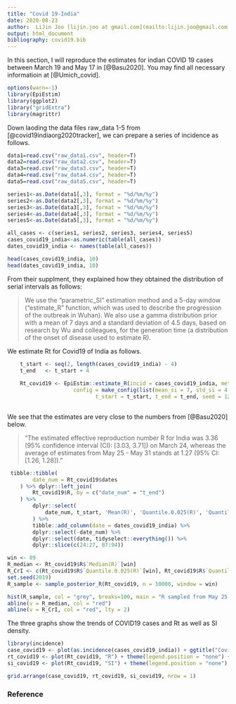 ```yaml
---
title: "Covid 19-India"
date: 2020-08-23
author:  LiJin Joo [lijin.joo at gmail.com](mailto:lijin.joo@gmail.com) 
output: html_document
bibliography: covid19.bib
---
```


In this section, I will reproduce the estimates for indian COVID 19 cases between March 19 and May 17 in [@Basu2020]. You may find all necessary informatioin at [@Umich_covid]. 

```r
options(warn=-1)
library(EpiEstim)
library(ggplot2)
library("gridExtra")
library(magrittr)
```

Down laoding the data files raw_data 1-5 from [@covid19indiaorg2020tracker], we can prepare a series of incidence as follows.
```r
data1=read.csv("raw_data1.csv", header=T)
data2=read.csv("raw_data2.csv", header=T)
data3=read.csv("raw_data3.csv", header=T)
data4=read.csv("raw_data4.csv", header=T)
data5=read.csv("raw_data5.csv", header=T)

series1<-as.Date(data1[,3], format = "%d/%m/%y")
series2<-as.Date(data2[,3], format = "%d/%m/%y")
series3<-as.Date(data3[,3], format = "%d/%m/%y")
series4<-as.Date(data4[,3], format = "%d/%m/%y")
series5<-as.Date(data5[,3], format = "%d/%m/%y")

all_cases <- c(series1, series2, series3, series4, series5)
cases_covid19_india<-as.numeric(table(all_cases))
dates_covid19_india <- names(table(all_cases))

head(cases_covid19_india, 10)
head(dates_covid19_india, 10)


```

From their supplment, they explained how they obtained the distribution of serial intervals as follows: 

> We use the “parametric_SI” estimation method and a 5-day window (“estimate_R” function, which was used to
> describe the progression of the outbreak in Wuhan). We also use a gamma distribution prior with a mean of 7 
> days and a standard deviation of 4.5 days, based on research by Wu and colleagues, for the generation time 
> (a distribution of the onset of disease used to estimate R).
> 

We estimate Rt for Covid19 of India as follows.

```r

    t_start <- seq(2, length(cases_covid19_india) - 4)
    t_end   <- t_start + 4
    
    Rt_covid19 <- EpiEstim::estimate_R(incid = cases_covid19_india, method = "parametric_si",
                     config = make_config(list(mean_si = 7, std_si = 4.5, si_parametric_distr = "G",
                            t_start = t_start, t_end = t_end, seed = 123)))
    
```

We see that the estimates are very close to the numbers from [@Basu2020] below.

> "The estimated effective reproduction number R for India was 3.36 (95% confidence interval (CI):
>[3.03, 3.71]) on March 24, 
> whereas the average of estimates from May 25 - May 31 stands at 1.27 (95% CI: [1.26, 1.28]). "
> 


```r

 tibble::tibble(
        date_num = Rt_covid19$dates
    ) %>% dplyr::left_join(
        Rt_covid19$R, by = c("date_num" = "t_end")
    ) %>%
        dplyr::select(
            date_num, t_start, 'Mean(R)', 'Quantile.0.025(R)', 'Quantile.0.975(R)'
        ) %>%
        tibble::add_column(date = dates_covid19_india) %>%
        dplyr::select(-date_num) %>%
        dplyr::select(date, tidyselect::everything()) %>%
        dplyr::slice(c(24:27, 87:94))

win <- 89
R_median <- Rt_covid19$R$`Median(R)`[win]
R_CrI <- c(Rt_covid19$R$`Quantile.0.025(R)`[win], Rt_covid19$R$`Quantile.0.975(R)`[win])
set.seed(2019) 
R_sample <- sample_posterior_R(Rt_covid19, n = 10000, window = win)

hist(R_sample, col = "grey", breaks=100, main = "R sampled from May 25 - 31")
abline(v = R_median, col = "red") 
abline(v = R_CrI, col = "red", lty = 2) 

```

The three graphs show the trends of COVID19 cases and Rt as well as SI density. 

```r
library(incidence)
case_covid19 <- plot(as.incidence(cases_covid19_india)) + ggtitle("Covid19-India-Cases")
rt_covid19 <- plot(Rt_covid19, "R") + theme(legend.position = "none") + ggtitle("Covid19-India-Rt")
si_covid19 <- plot(Rt_covid19, "SI") + theme(legend.position = "none") + ylab("SI frequency") + ggtitle("Covid19-India-SI distribution")

grid.arrange(case_covid19, rt_covid19, si_covid19, nrow = 1)

```





### Reference